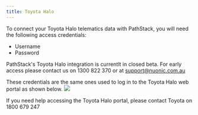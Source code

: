 ```yaml
---
title: Toyota Halo
---
```


To connect your Toyota Halo telematics data with PathStack, you will need the following access credentials:
* Username
* Password

<Note>PathStack's Toyota Halo integration is currentlt in closed beta. For early access please contact us on 1300 822 370 or at support@nuonic.com.au</Note>

These credentials are the same ones used to log in to the Toyota Halo web portal as shown below.
<img src="/images/integration-guides/toyota-1.png"/>

<Tip>If you need help accessing the Toyota Halo portal, please contact Toyota on 1800 679 247</Tip>
